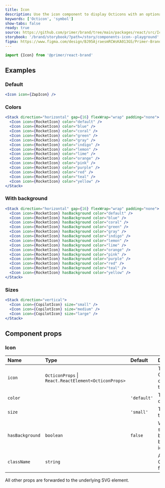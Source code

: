 ```yaml
---
title: Icon
description: Use the icon component to display Octicons with an optional background
keywords: ['Octicon', 'symbol']
show-tabs: false
ready: true
source: https://github.com/primer/brand/tree/main/packages/react/src/Icon/Icon.tsx
storybook: '/brand/storybook/?path=/story/components-icon--playground'
figma: https://www.figma.com/design/BJ95AjraesmRCWsKA013GS/Primer-Brand?node-id=15397-35
---
```



```js
import {Icon} from '@primer/react-brand'
```

## Examples

### Default

```jsx live
<Icon icon={ZapIcon} />
```

### Colors

```jsx live
<Stack direction="horizontal" gap={16} flexWrap="wrap" padding="none">
  <Icon icon={RocketIcon} color="default" />
  <Icon icon={RocketIcon} color="blue" />
  <Icon icon={RocketIcon} color="coral" />
  <Icon icon={RocketIcon} color="green" />
  <Icon icon={RocketIcon} color="gray" />
  <Icon icon={RocketIcon} color="indigo" />
  <Icon icon={RocketIcon} color="lemon" />
  <Icon icon={RocketIcon} color="lime" />
  <Icon icon={RocketIcon} color="orange" />
  <Icon icon={RocketIcon} color="pink" />
  <Icon icon={RocketIcon} color="purple" />
  <Icon icon={RocketIcon} color="red" />
  <Icon icon={RocketIcon} color="teal" />
  <Icon icon={RocketIcon} color="yellow" />
</Stack>
```

### With background

```jsx live
<Stack direction="horizontal" gap={16} flexWrap="wrap" padding="none">
  <Icon icon={RocketIcon} hasBackground color="default" />
  <Icon icon={RocketIcon} hasBackground color="blue" />
  <Icon icon={RocketIcon} hasBackground color="coral" />
  <Icon icon={RocketIcon} hasBackground color="green" />
  <Icon icon={RocketIcon} hasBackground color="gray" />
  <Icon icon={RocketIcon} hasBackground color="indigo" />
  <Icon icon={RocketIcon} hasBackground color="lemon" />
  <Icon icon={RocketIcon} hasBackground color="lime" />
  <Icon icon={RocketIcon} hasBackground color="orange" />
  <Icon icon={RocketIcon} hasBackground color="pink" />
  <Icon icon={RocketIcon} hasBackground color="purple" />
  <Icon icon={RocketIcon} hasBackground color="red" />
  <Icon icon={RocketIcon} hasBackground color="teal" />
  <Icon icon={RocketIcon} hasBackground color="yellow" />
</Stack>
```

### Sizes

```jsx live
<Stack direction="vertical">
  <Icon icon={CopilotIcon} size="small" />
  <Icon icon={CopilotIcon} size="medium" />
  <Icon icon={CopilotIcon} size="large" />
</Stack>
```

## Component props

### Icon

| Name            | Type                                                 | Default     | Description                                  |
| :-------------- | :--------------------------------------------------- | :---------- | :------------------------------------------- |
| `icon`          | `OcticonProps` \| `React.ReactElement<OcticonProps>` |             | The Octicon component to render              |
| `color`         | <IconColorProp />                                    | `'default'` | The color of the icon                        |
| `size`          | <IconSizeProp />                                     | `'small'`   | The size of the icon                         |
| `hasBackground` | `boolean`                                            | `false`     | Whether to show a background behind the icon |
| `className`     | `string`                                             |             | Additional CSS class for the icon            |

All other props are forwarded to the underlying SVG element.
